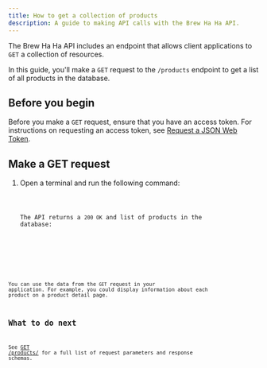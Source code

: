 ```yaml
---
title: How to get a collection of products
description: A guide to making API calls with the Brew Ha Ha API.
---
```




The Brew Ha Ha API includes an endpoint that allows client applications to `GET` a collection of resources. 

In this guide, you'll make a `GET` request to the `/products` endpoint to get a list of all products in the database. 

## Before you begin 

Before you make a `GET` request, ensure that you have an access token. For instructions on requesting an access token, see [Request a JSON Web Token](./api#request-a-json-web-token).

## Make a GET request

<Steps>

1. Open a terminal and run the following command:

   <Code code={get_request_collection} lang="shellscript" title="get_request_collection.sh" />

    The API returns a `200 OK` and list of products in the database:

    <Code code={get_request_collection_response} lang="shellscript" title="get_request_collection_response.sh" />

</Steps>

You can use the data from the `GET` request in your application. For example, you could display information about each product on a product detail page.

## What to do next

See [GET /products/](/api-docs.html#tag/products/operation/retrieve_products) for a full list of request parameters and response schemas.